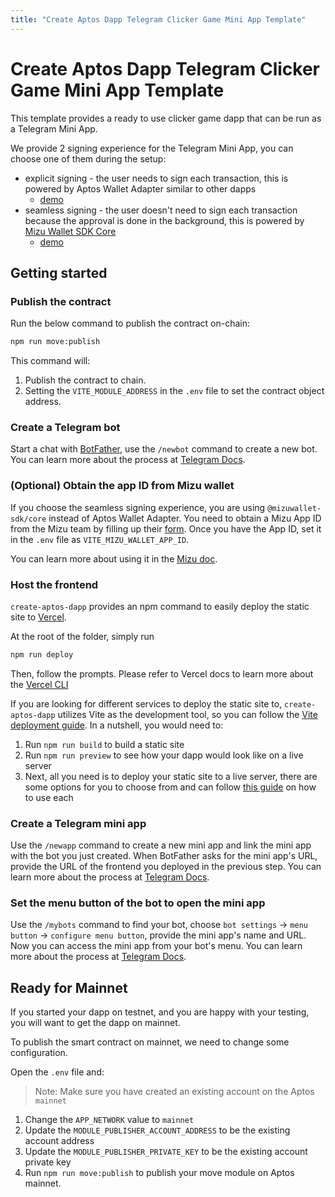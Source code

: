 ```yaml
---
title: "Create Aptos Dapp Telegram Clicker Game Mini App Template"
---
```



# Create Aptos Dapp Telegram Clicker Game Mini App Template

This template provides a ready to use clicker game dapp that can be run as a Telegram Mini App.

We provide 2 signing experience for the Telegram Mini App, you can choose one of them during the setup:
- explicit signing - the user needs to sign each transaction, this is powered by Aptos Wallet Adapter similar to other dapps
  - [demo](https://t.me/aptos_explict_siging_bot/)
- seamless signing - the user doesn't need to sign each transaction because the approval is done in the background, this is powered by [Mizu Wallet SDK Core](https://docs.mizu.io/docs/api-connect/core)
  - [demo](https://t.me/seamless345_bot/)

## Getting started

<Steps>

### Publish the contract

Run the below command to publish the contract on-chain:
```bash
npm run move:publish
```
This command will:
1. Publish the contract to chain.
2. Setting the `VITE_MODULE_ADDRESS` in the `.env` file to set the contract object address.

### Create a Telegram bot

Start a chat with [BotFather](https://t.me/BotFather), use the `/newbot` command to create a new bot. You can learn more about the process at [Telegram Docs](https://docs.telegram-mini-apps.com/platform/creating-new-app#creating-application-in-botfather).

### (Optional)  Obtain the app ID from Mizu wallet

If you choose the seamless signing experience, you are using `@mizuwallet-sdk/core` instead of Aptos Wallet Adapter. You need to obtain a Mizu App ID from the Mizu team by filling up their [form](https://ankaalabs.typeform.com/to/bAPqSxDu). Once you have the App ID, set it in the `.env` file as `VITE_MIZU_WALLET_APP_ID`.

You can learn more about using it in the [Mizu doc](https://docs.mizu.io/docs/api-connect/core).

### Host the frontend

`create-aptos-dapp` provides an npm command to easily deploy the static site to [Vercel](https://vercel.com/home). 

At the root of the folder, simply run 

```bash filename="Terminal"
npm run deploy
```

Then, follow the prompts. Please refer to Vercel docs to learn more about the [Vercel CLI](https://vercel.com/docs/cli)

If you are looking for different services to deploy the static site to, `create-aptos-dapp` utilizes Vite as the development tool, so you can follow the [Vite deployment guide](https://vitejs.dev/guide/static-deploy). In a nutshell, you would need to:

1. Run `npm run build` to build a static site
2. Run `npm run preview` to see how your dapp would look like on a live server
3. Next, all you need is to deploy your static site to a live server, there are some options for you to choose from and can follow [this guide](https://vitejs.dev/guide/static-deploy) on how to use each

### Create a Telegram mini app

Use the `/newapp` command to create a new mini app and link the mini app with the bot you just created. When BotFather asks for the mini app's URL, provide the URL of the frontend you deployed in the previous step. You can learn more about the process at [Telegram Docs](https://docs.telegram-mini-apps.com/platform/creating-new-app#creating-application-in-botfather).


### Set the menu button of the bot to open the mini app

Use the `/mybots` command to find your bot, choose `bot settings` -> `menu button` -> `configure menu button`, provide the mini app's name and URL. Now you can access the mini app from your bot's menu. You can learn more about the process at [Telegram Docs](https://docs.telegram-mini-apps.com/platform/creating-new-app#web-application-link).

</Steps>

## Ready for Mainnet

If you started your dapp on testnet, and you are happy with your testing, you will want to get the dapp on mainnet.

To publish the smart contract on mainnet, we need to change some configuration.

Open the `.env` file and:

> Note: Make sure you have created an existing account on the Aptos `mainnet`
1. Change the `APP_NETWORK` value to `mainnet`
2. Update the `MODULE_PUBLISHER_ACCOUNT_ADDRESS` to be the existing account address
3. Update the `MODULE_PUBLISHER_PRIVATE_KEY` to be the existing account private key
4. Run `npm run move:publish` to publish your move module on Aptos mainnet.
